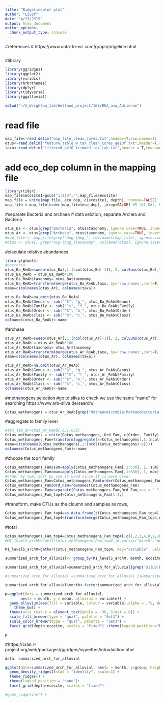 ```yaml
---
title: "Ridgelineplot plot"
author: "Liupf"
date: "4/13/2019"
output: html_document
editor_options: 
  chunk_output_type: console
---
```

#references
# https://www.data-to-viz.com/graph/ridgeline.html



```r


```

#library
```r
library(ggridges)
library(ggplot2)
library(viridis)
library(hrbrthemes)
library(dplyr)
library(tidyverse)
library(ggalluvial)
```



```r
setwd("~/A_Wrighton_lab/Wetland_project/16SrRNA_ana_Adrienne")
```

# read file
```r
map_file<-read.delim("map_file_clean_Cores.txt",header=T,row.names=1)
otus<-read.delim("feature_table_w_tax_clean_Cores_ge10f.txt",header=T,row.names=1, check.names=FALSE) 
taxa<-read.delim("filtered_ge10_trimmed_tax_tab.txt",header = T,row.names = 1) #tax_info, 
```

# add eco_dep column in the mapping file
```r
library(tidyr)
map_file$ecosite1=gsub("1|2|3","",map_file$ecosite)
map_file = unite(map_file, eco_dep, c(ecosite1, depth), remove=FALSE)
map_file = map_file[order(map_file$eco_dep), ,drop=FALSE] #M (D1-D6), N, OW, T is the order
```

#separate Bacteria and archaea
# data selction, separate Archea and Bacteria
```r
otus_Ba <- otus[grep("Bacteria", otus$taxonomy, ignore.case=TRUE, invert=FALSE), ]
otus_Ar <- otus[grep("Archaea", otus$taxonomy, ignore.case=TRUE, invert=FALSE), ] 
#map_file <- map_file[grep("Aug-|Aug_", row.names(map_file), ignore.case=TRUE, invert=FALSE),]
#otus <- otus[, grep("Aug-|Aug_|taxonomy", colnames(otus), ignore.case=TRUE, invert=FALSE)]
```


#claculate relative abundances
```r
library(gtools)
#bacteria
otus_Ba_ReAb=sweep(otus_Ba[,1:(ncol(otus_Ba)-1)], 2, colSums(otus_Ba[,1:(ncol(otus_Ba)-1)]), FUN="/")
otus_Ba_ReAb = otus_Ba_ReAb*100
otus_Ba_ReAb$taxonomy= otus_Ba$taxonomy
otus_Ba_ReAb=transform(merge(otus_Ba_ReAb,taxa, by='row.names',sort=F, all.x=TRUE),row.names=Row.names, Row.names=NULL)
name=c(colnames(otus_Ar), colnames(taxa))

otus_Ba_ReAb=na.omit(otus_Ba_ReAb)
otus_Ba_ReAb$Genus <- sub("^$", "g_", otus_Ba_ReAb$Genus)
otus_Ba_ReAb$Family <- sub("^$", "f_", otus_Ba_ReAb$Family)
otus_Ba_ReAb$Order <- sub("^$", "o_", otus_Ba_ReAb$Order)
otus_Ba_ReAb$Class <- sub("^$", "c_", otus_Ba_ReAb$Class)
colnames(otus_Ba_ReAb)<-name
```

#archaea
```r
otus_Ar_ReAb=sweep(otus_Ar[,1:(ncol(otus_Ar)-1)], 2, colSums(otus_Ar[,1:(ncol(otus_Ar)-1)]), FUN="/")
otus_Ar_ReAb = otus_Ar_ReAb*100
otus_Ar_ReAb$taxonomy= otus_Ar$taxonomy
otus_Ar_ReAb=transform(merge(otus_Ar_ReAb,taxa, by='row.names',sort=F, all.x=TRUE),row.names=Row.names, Row.names=NULL)
name=c(colnames(otus_Ar), colnames(taxa))

otus_Ar_ReAb=na.omit(otus_Ar_ReAb)
otus_Ar_ReAb$Genus <- sub("^$", "g_", otus_Ar_ReAb$Genus)
otus_Ar_ReAb$Family <- sub("^$", "f_", otus_Ar_ReAb$Family)
otus_Ar_ReAb$Order <- sub("^$", "o_", otus_Ar_ReAb$Order)
otus_Ar_ReAb$Class <- sub("^$", "c_", otus_Ar_ReAb$Class)
colnames(otus_Ar_ReAb)<-name
```

#methanogens selection
#go to silva to check we use the same "name" for searching
https://www.arb-silva.de/search/

```r

Cotus_methanogens = otus_Ar_ReAb[grep("Methanomicrobia|Methanobacteria|Methanococci|Methanopyri|Methanomassiliicoccales|Methanofastidiosales|Methanonatronarchaeia|Methanoflorentaceae|Methanoflorens|Methanofastidiosa|Verstraetearchaeia|Verstraetearchaeota|Methanomethyliales|Methanohydrogenales|Rice Cluster II", otus_Ar_ReAb$taxonomy, ignore.case=TRUE, invert=FALSE), ] 

```

#aggregate to family level
```r

#tax_tem_ar=otus_Ar_ReAb[,631:638]
Cotus_methanogens = unite(Cotus_methanogens, Ord_Fam, c(Order, Family), remove=FALSE)
Cotus_methanogens_Fam=transform(aggregate(x=Cotus_methanogens[,1:(ncol(Cotus_methanogens)-9)],by=list(Cotus_methanogens$Ord_Fam),FUN='sum'), row.names=Group.1,Group.1=NULL)
name=c(colnames(Cotus_methanogens[,1:(ncol(Cotus_methanogens)-9)]))
colnames(Cotus_methanogens_Fam)<-name
```

#choose the top4 family
```r
Cotus_methanogens_Fam$sum=apply(Cotus_methanogens_Fam[,1:630], 1, sum)
Cotus_methanogens_Fam$max=apply(Cotus_methanogens_Fam[,1:630], 1, max)
#order by sum, sort by sum is used since it is more clear
Cotus_methanogens_Fam=Cotus_methanogens_Fam[order(Cotus_methanogens_Fam$sum, decreasing = TRUE),]
Cotus_methanogens_Fam$Ord_Fam=rownames(Cotus_methanogens_Fam)
Cotus_methanogens_Fam=separate(Cotus_methanogens_Fam,Ord_Fam,sep = "_",into = c("Order", "Family"))
Cotus_methanogens_Fam_top4=Cotus_methanogens_Fam[1:4,]
```

#transform, make OTUs as the cloumn and samples as rows,
```r
Cotus_methanogens_Fam_top4=as.data.frame(t(Cotus_methanogens_Fam_top4[,1:630]))
Cotus_methanogens_Fam_top4=transform(merge(Cotus_methanogens_Fam_top4,map_file, by='row.names',sort=F, all.x=TRUE),row.names=Row.names, Row.names=NULL)
```


#total
```r
Cotus_methanogens_Fam_top4=Cotus_methanogens_Fam_top4[,c(1,2,3,4,8,9,10,12)]
#M1_level5_archM<-melt(Cotus_methanogens_Fam_top4,id.vars=c("month","depth","core", "ecosite"))

M1_level5_archM=gather(Cotus_methanogens_Fam_top4, key="variable", value = "value",  -month, -depth, -core, -ecosite, factor_key= TRUE)

summarized_arch_for_alluvial<- group_by(M1_level5_archM, month, ecosite, depth, variable) %>% summarise(mean=mean(value))

summarized_arch_for_alluvial=summarized_arch_for_alluvial[grep("D1|D3|D6", summarized_arch_for_alluvial$depth,ignore.case=TRUE, invert=FALSE),]

#summarized_arch_for_alluvial =summarized_arch_for_alluvial [summarized_arch_for_alluvial$depth==c("D1","D3","D6"), ]

summarized_arch_for_alluvial$month<-factor(summarized_arch_for_alluvial$month,levels=c("May","June","July","Aug","Sept"))
```

```r
p=ggplot(data = summarized_arch_for_alluvial, 
       aes(x = month, y = mean, alluvium = variable)) +
  geom_alluvium(aes(fill = variable, colour = variable),alpha = .75, decreasing = FALSE) +
    theme_bw() +
  theme(axis.text.x = element_text(angle = -30, hjust = 0)) +
  scale_fill_brewer(type = "qual", palette = "Set3") +
  scale_color_brewer(type = "qual", palette = "Set3") +
  facet_grid(depth~ecosite, scales = "fixed") +theme(legend.position="bottom")+theme(legend.text = element_text( size = 12))+ ggtitle("Ecosites-methanogens dynamics") #change title

p
```

#https://cran.r-project.org/web/packages/ggridges/vignettes/introduction.html
```r
data: summarized_arch_for_alluvial

ggplot(data=summarized_arch_for_alluvial, aes(x = month, y=group, height = mean,group=group,fill=variable)) +
  geom_density_ridges2(stat = "identity", scale=1) +
  theme_ridges() + 
  theme(legend.position = "none")+
  facet_grid(depth~ecosite, scales = "fixed") 

#geom_ridgeline() +
```